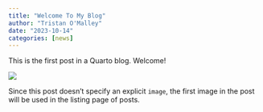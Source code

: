 ```yaml
---
title: "Welcome To My Blog"
author: "Tristan O'Malley"
date: "2023-10-14"
categories: [news]
---
```


This is the first post in a Quarto blog. Welcome!

![](thumbnail.jpg)

Since this post doesn't specify an explicit `image`, the first image in the post will be used in the listing page of posts.
